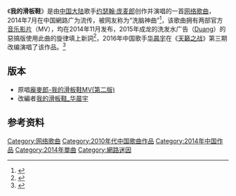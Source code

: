 {{Expand|time=2015-03-01T07:29:14+00:00}}

{{noteTA
|G1 = IT
}}

{{Infobox song
| Name = 我的滑板鞋
| Artist = [[约瑟翰·庞麦郎|约瑟翰·庞麦郎]]
| Album = 
| Recorded = 2014年
| Genre = 
| Length = {{duration|m=2|s=50}}
| Label = 
| Writer = {{Flat list|
*[[约瑟翰·庞麦郎|约瑟翰·庞麦郎]]
}}
| Composer  =
| Producer = 
}}

《'''我的滑板鞋'''》是由[[中国大陆|中国大陆]]歌手[[约瑟翰·庞麦郎|约瑟翰·庞麦郎]]创作并演唱的一首[[网络歌曲|网络歌曲]]，2014年7月在中国網路广为流传，被网友称为“洗脑神曲”<ref>{{cite web | url=http://news.sina.com.cn/c/2014-10-20/043931013263.shtml | title=新一代洗脑神曲《我的滑板鞋》火了 | publisher=新浪 | work=新文化报 | date=2014年10月20日 | access-date=2015-04-04 | archive-date=2016-11-19 | archive-url=https://web.archive.org/web/20161119183402/http://news.sina.com.cn/c/2014-10-20/043931013263.shtml | dead-url=no }}</ref>，该歌曲拥有两部官方[[音乐影片|音乐影片]]（MV），均在2014年11月发布，2015年成龙的洗发水广告（[[Duang|Duang]]）的惡搞版使用此曲的旋律填上新詞<ref>{{cite web|url=http://game.21cn.com/news/a/2015/0228/16/29120389.shtml|title=“我的滑板鞋”与“duang”之间的关系|deadurl=yes|archiveurl=https://web.archive.org/web/20150413031724/http://game.21cn.com/news/a/2015/0228/16/29120389.shtml|archivedate=2015-04-13}}</ref>，2016年中国歌手[[华晨宇|华晨宇]]在《[[天籟之戰_(第一季)|天籁之战]]》第三期改编演唱了该作品。<ref>{{cite news|title=华晨宇曝择偶标准 给滑板鞋改编打五百分|url=http://ent.sina.com.cn/z/y/2016-11-17/doc-ifxxwrwk1319797.shtml|accessdate=2016-11-19|publisher=新浪娱乐|date=2016-11-17|archive-date=2016-11-19|archive-url=https://web.archive.org/web/20161119183023/http://ent.sina.com.cn/z/y/2016-11-17/doc-ifxxwrwk1319797.shtml|dead-url=no}}</ref>

==版本==
* 原唱[https://www.youtube.com/watch?v=HzXLJyHLStc 龐麥郎-我的滑板鞋MV(第二版)] {{Wayback|url=https://www.youtube.com/watch?v=HzXLJyHLStc |date=20201120213401 }}
* 改編者[https://www.youtube.com/watch?v=2H-DNbsyQZ8 我的滑板鞋_华晨宇]
==参考资料==
{{reflist|2}}

{{Music-stub}}

[[Category:网络歌曲|Category:网络歌曲]]
[[Category:2010年代中国歌曲作品|Category:2010年代中国歌曲作品]]
[[Category:2014年中国作品|Category:2014年中国作品]]
[[Category:2014年單曲|Category:2014年單曲]]
[[Category:網路迷因|Category:網路迷因]]